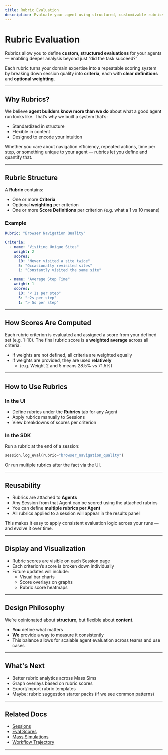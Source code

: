 ```yaml
---
title: Rubric Evaluation
description: Evaluate your agent using structured, customizable rubrics that turn qualitative judgment into actionable scoring.
---
```



# Rubric Evaluation

Rubrics allow you to define **custom, structured evaluations** for your agents — enabling deeper analysis beyond just “did the task succeed?”

Each rubric turns your domain expertise into a repeatable scoring system by breaking down session quality into **criteria**, each with **clear definitions** and **optional weighting**.

---

## Why Rubrics?

We believe **agent builders know more than we do** about what a good agent run looks like. That’s why we built a system that’s:

- Standardized in structure
- Flexible in content
- Designed to encode your intuition

Whether you care about navigation efficiency, repeated actions, time per step, or something unique to your agent — rubrics let you define and quantify that.

---

## Rubric Structure

A **Rubric** contains:

- One or more **Criteria**
- Optional **weighting** per criterion
- One or more **Score Definitions** per criterion (e.g. what a 1 vs 10 means)

### Example

```yaml
Rubric: "Browser Navigation Quality"

Criteria:
  - name: "Visiting Unique Sites"
    weight: 2
    scores:
      10: "Never visited a site twice"
      5: "Occasionally revisited sites"
      1: "Constantly visited the same site"

  - name: "Average Step Time"
    weight: 1
    scores:
      10: "< 1s per step"
      5: "~2s per step"
      1: "> 5s per step"
```


---

## How Scores Are Computed

Each rubric criterion is evaluated and assigned a score from your defined set (e.g. 1–10). The final rubric score is a **weighted average** across all criteria.

- If weights are not defined, all criteria are weighted equally
- If weights are provided, they are used **relatively**
  - (e.g. Weight 2 and 5 means 28.5% vs 71.5%)


---

## How to Use Rubrics

### In the UI

- Define rubrics under the **Rubrics** tab for any Agent
- Apply rubrics manually to Sessions
- View breakdowns of scores per criterion

### In the SDK

Run a rubric at the end of a session:

```python
session.log_eval(rubric="browser_navigation_quality")
```

Or run multiple rubrics after the fact via the UI.

---

## Reusability

- Rubrics are attached to **Agents**
- Any Session from that Agent can be scored using the attached rubrics
- You can define **multiple rubrics per Agent**
- All rubrics applied to a session will appear in the results panel

<Callout type="info">
This makes it easy to apply consistent evaluation logic across your runs — and evolve it over time.
</Callout>

---

## Display and Visualization

- Rubric scores are visible on each Session page
- Each criterion’s score is broken down individually
- Future updates will include:
  - Visual bar charts
  - Score overlays on graphs
  - Rubric score heatmaps


---

## Design Philosophy

We’re opinionated about **structure**, but flexible about **content**.

- **You** define what matters
- **We** provide a way to measure it consistently
- This balance allows for scalable agent evaluation across teams and use cases

---

## What's Next

- Better rubric analytics across Mass Sims
- Graph overlays based on rubric scores
- Export/import rubric templates
- Maybe: rubric suggestion starter packs (if we see common patterns)

---

## Related Docs

- [Sessions](/sessions)
- [Eval Scores](/sessions#evaluation-and-scoring)
- [Mass Simulations](/mass-simulations)
- [Workflow Trajectory](/features/workflow-trajectory)

---